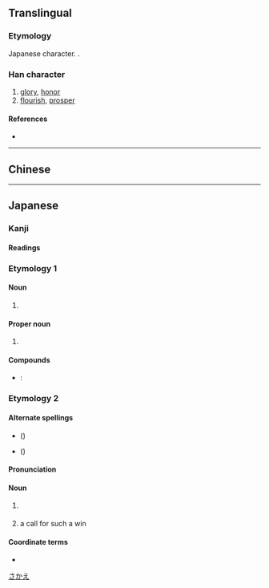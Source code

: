 {{also|榮|荣}}
{{character info/new}}
==Translingual==
{{Han simplified forms|榮|栄|荣}}

===Etymology===
Japanese {{w|shinjitai}} character. {{Han simp|榮|f=炏|t=⺍}}.

===Han character===
{{Han char|rn=75|rad=木|as=05|sn=9|four=|canj=FBD|ids=⿱⺍𣎾(GHTJK),⿳⺌冖朩(T)}} <!-- Alternative form in Taiwan: https://www.moedict.tw/栄 -->

# [[glory]], [[honor]]
# [[flourish]], [[prosper]]

====References====
* {{Han ref|kx=0521.121|dkj=14687|hdz=21188.091|uh=6804}}

----

==Chinese==
{{zh-see|榮|v}}

----

==Japanese==
{{ja-kanji forms|栄|榮}}

===Kanji===
{{ja-kanji|grade=4|rs=木05|kyu=榮}}

====Readings====
{{ja-readings
|goon=よう<やう
|kanon=えい
|kun=さか-える<さか-ゆ, は-え, は-える<は-ゆ
|nanori=さかえ, しげ, てる, なが, ひで, よし
}}

===Etymology 1===

====Noun====
{{ja-noun|はえ}}

# {{alternative form of|栄え|lang=ja}}

====Proper noun====
{{ja-pos|proper|さかえ}}

# {{given name|male|lang=ja}}

====Compounds====
* {{ja-r|栄養|えいよう}}: {{l|en|nutrition}}

===Etymology 2===
{{ja-kanjitab|ろん|yomi=irr}}
{{wp|lang=ja|和了}}
{{bor|ja|cmn|榮|tr=róng|sort=ろん}}

====Alternate spellings====
* {{ja-l|栄和}} ({{ja-l|ロンホー}})
* {{ja-l|栄和了}} ({{ja-l|ロンあがり}})

====Pronunciation====
{{ja-pron|yomi=irr|ロン}}

====Noun====
{{ja-noun|kyu=榮|ロン}}

# {{lb|ja|mahjong|sort=ろん}} {{abbreviation of|lang=ja|栄和|tr=a win by picking up a discarded tile}}
# {{lb|ja|mahjong|sort=ろん}} a call for such a win

====Coordinate terms====
* {{ja-r|自摸|ツモ}}

[[Category:Japanese male given names|さかえ]]